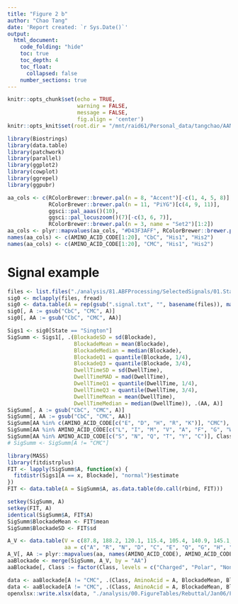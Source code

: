 ```yaml
---
title: "Figure 2 b"
author: "Chao Tang"
date: 'Report created: `r Sys.Date()`'
output: 
  html_document: 
    code_folding: "hide"
    toc: true
    toc_depth: 4
    toc_float: 
      collapsed: false
    number_sections: true
---
```


```r
knitr::opts_chunk$set(echo = TRUE, 
                      warning = FALSE, 
                      message = FALSE, 
                      fig.align = 'center')
knitr::opts_knit$set(root.dir = "/mnt/raid61/Personal_data/tangchao/AANanopore")
```

```r
library(Biostrings)
library(data.table)
library(patchwork)
library(parallel)
library(ggplot2)
library(cowplot)
library(ggrepel)
library(ggpubr)
```

```r
aa_cols <- c(RColorBrewer::brewer.pal(n = 8, "Accent")[-c(1, 4, 5, 8)], 
             RColorBrewer::brewer.pal(n = 11, "PiYG")[c(4, 9, 11)], 
             ggsci::pal_aaas()(10), 
             ggsci::pal_locuszoom()(7)[-c(3, 6, 7)], 
             RColorBrewer::brewer.pal(n = 3, name = "Set2")[1:2])
aa_cols <- plyr::mapvalues(aa_cols, "#D43F3AFF", RColorBrewer::brewer.pal(n = 8, name = "BrBG")[1])
names(aa_cols) <- c(AMINO_ACID_CODE[1:20], "CbC", "His1", "His2")
names(aa_cols) <- c(AMINO_ACID_CODE[1:20], "CMC", "His1", "His2")
```

# Signal example

```r
files <- list.files("./analysis/81.ABFProcessing/SelectedSignals/01.StandardAA/03.GroupedSignals", full.names = T)
sig0 <- mclapply(files, fread)
sig0 <- data.table(A = rep(gsub(".signal.txt", "", basename(files)), mapply(nrow, sig0)), do.call(rbind, sig0))
sig0[, A := gsub("CbC", "CMC", A)]
sig0[, AA := gsub("CbC", "CMC", AA)]
```

```r
Sigs1 <- sig0[State == "Sington"]
SigSumm <- Sigs1[, .(BlockadeSD = sd(Blockade), 
                     BlockadeMean = mean(Blockade), 
                     BlockadeMedian = median(Blockade), 
                     BlockadeQ1 = quantile(Blockade, 1/4), 
                     BlockadeQ3 = quantile(Blockade, 3/4), 
                     DwellTimeSD = sd(DwellTime), 
                     DwellTimeMAD = mad(DwellTime), 
                     DwellTimeQ1 = quantile(DwellTime, 1/4), 
                     DwellTimeQ3 = quantile(DwellTime, 3/4), 
                     DwellTimeMean = mean(DwellTime), 
                     DwellTimeMedian = median(DwellTime)), .(AA, A)]
SigSumm[, A := gsub("CbC", "CMC", A)]
SigSumm[, AA := gsub("CbC", "CMC", AA)]
SigSumm[AA %in% c(AMINO_ACID_CODE[c("E", "D", "H", "R", "K")], "CMC"), Class := "Charged"]
SigSumm[AA %in% AMINO_ACID_CODE[c("L", "I", "M", "V", "A", "F", "G", "W", "P")], Class := "Nonpolar"]
SigSumm[AA %in% AMINO_ACID_CODE[c("S", "N", "Q", "T", "Y", "C")], Class := "Polar"]
# SigSumm <- SigSumm[A != "CMC"]
```

```r
library(MASS)
library(fitdistrplus)
FIT <- lapply(SigSumm$A, function(x) {
  fitdistr(Sigs1[A == x, Blockade], "normal")$estimate
})
FIT <- data.table(A = SigSumm$A, as.data.table(do.call(rbind, FIT)))
```

```r
setkey(SigSumm, A)
setkey(FIT, A)
identical(SigSumm$A, FIT$A)
SigSumm$BlockadeMean <- FIT$mean
SigSumm$BlockadeSD <- FIT$sd
```

```r
A_V <- data.table(V = c(87.8, 188.2, 120.1, 115.4, 105.4, 140.9, 145.1, 59.9, 156.3, 166.1, 168, 172.7, 165.2, 189.7, 123.3, 91.7, 118.3, 227.9, 191.2, 138.8), 
                  aa = c("A", "R", "N", "D", "C", "E", "Q", "G", "H", "I", "L", "K", "M", "F", "P", "S", "T", "W", "Y", "V"))
A_V[, AA := plyr::mapvalues(aa, names(AMINO_ACID_CODE), AMINO_ACID_CODE)]
aaBlockade <- merge(SigSumm, A_V, by = "AA")
aaBlockade[, Class := factor(Class, levels = c("Charged", "Polar", "Nonpolar"))]
```

```r
data <- aaBlockade[A != "CMC", .(Class, AminoAcid = A, BlockadeMean, BlockadeSD, Blockade = paste(round(BlockadeMean, 3), "±", round(BlockadeSD, 4)), Volume = V)]
data <- aaBlockade[A != "CMC", .(Class, AminoAcid = A, BlockadeMean, BlockadeSD, Volume = V)]
openxlsx::write.xlsx(data, "./analysis/00.FigureTables/Rebuttal/Jan06/Figures/Data/Fig2B.xlsx", overwrite = T)
```
